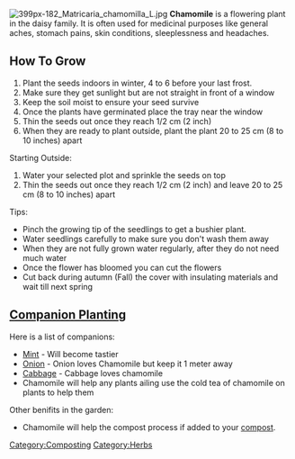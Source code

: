 [[File:399px-182_Matricaria_chamomilla_L.jpg|thumb]] 
'''Chamomile''' is a flowering plant in the daisy family. It is often used for medicinal purposes like general aches, stomach pains, skin conditions, sleeplessness and headaches.
==How To Grow==

#Plant the seeds indoors in winter, 4 to 6 before your last frost.
# Make sure they get sunlight but are not straight in front of a window
#Keep the soil moist to ensure your seed survive
#Once the plants have germinated place the tray near the window
#Thin the seeds out once they reach 1/2 cm (2 inch)
#When they are ready to plant outside, plant the plant 20 to 25 cm (8 to 10 inches) apart


Starting Outside:
#Water your selected plot and sprinkle the seeds on top
#Thin the seeds out once they reach 1/2 cm (2 inch) and leave 20 to 25 cm (8 to 10 inches) apart

Tips:
*Pinch the growing tip of the seedlings to get a bushier plant.
*Water seedlings carefully to make sure you don't wash them away
*When they are not fully grown water regularly, after they do not need much water
*Once the flower has bloomed you can cut the flowers
*Cut back during autumn (Fall) the cover with insulating materials and wait till next spring

==[[Companion planting|Companion Planting]]==
Here is a list of companions:
*[[Mint]] - Will become tastier
*[[Onion]] - Onion loves Chamomile but keep it 1 meter away
*[[Cabbage]] - Cabbage loves chamomile
*Chamomile will help any plants ailing use the cold tea of chamomile on plants to help them


Other benifits in the garden:
*Chamomile will help the compost process if added to your [[compost]].

{{attrib permawiki}}

[[Category:Composting]]
[[Category:Herbs]]